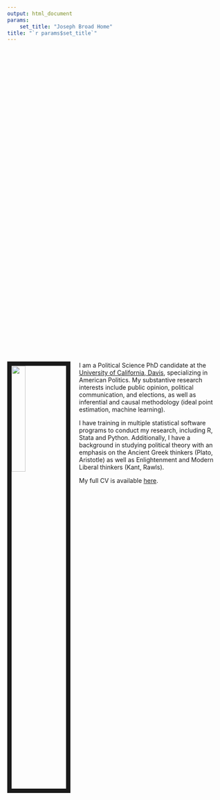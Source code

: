 ```yaml
---
output: html_document
params: 
    set_title: "Joseph Broad Home"
title: "`r params$set_title`"
---
```


<!-- set favicon -->
<link rel="shortcut icon" type="image/png" href="/favicon.png"/>

<!-- header style -->
<style>
header {
  width:100%;
  background-image: url("https://i.redd.it/o109s7sdv7131.jpg");
  <!-- bear image link = https://jbroad.github.io/images/bear.jpg -->
  background-color: #666;
  padding: 200px;
  text-align: center;
  font-size: 35px;
  color: white;
}
</style>

<header>
  <h2> <br> </h2>
</header>

<!-- style -->
<link rel="stylesheet" href="style.css" type="text/css">

<!-- image -->
<img src="images/bear.jpg" style="width:25%; border:10px solid; margin-right: 20px" align="left">

<!-- image -->
I am a Political Science PhD candidate at the [University of California, Davis](https://ps.ucdavis.edu/), specializing in American Politics. My substantive research interests include public opinion, political communication, and elections, as well as inferential and causal methodology (ideal point estimation, machine learning). 

I have training in multiple statistical software programs to conduct my research, including R, Stata and Python. Additionally, I have a background in studying political theory with an emphasis on the Ancient Greek thinkers (Plato, Aristotle) as well as Enlightenment and Modern Liberal thinkers (Kant, Rawls).

My full CV is available [here](files/jbroadcv0419).